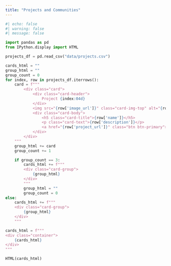 ```yaml
---
title: "Projects and Communities"
---
```


```python
#| echo: false
#| warning: false
#| message: false

import pandas as pd
from IPython.display import HTML

projects_df = pd.read_csv("data/projects.csv")

cards_html = ""
group_html = ""
group_count = 0
for index, row in projects_df.iterrows():
    card = f"""
        <div class="card">
            <div class="card-header">
                Project {index:04d}
            </div>
            <img src="{row['image_url']}" class="card-img-top" alt="{row['name']}">
            <div class="card-body">
                <h5 class="card-title">{row['name']}</h5>
                <p class="card-text">{row['description']}</p>
                <a href="{row['project_url']}" class="btn btn-primary">View Project</a>
            </div>
        </div>
    """
    group_html += card
    group_count += 1

    if group_count == 3:
        cards_html += f"""
        <div class="card-group">
            {group_html}
        </div>
        """
        group_html = ""
        group_count = 0
else:
    cards_html += f"""
    <div class="card-group">
        {group_html}
    </div>
    """

cards_html = f"""
<div class="container">
    {cards_html}
</div>
"""

HTML(cards_html)
```